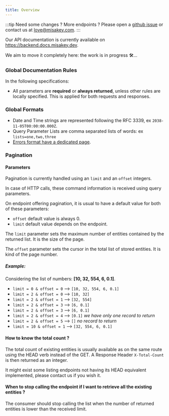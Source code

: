 ```yaml
---
title: Overview
---
```


:::tip
Need some changes ? More endpoints ? Please open a [github issue](https://github.com/misakey/backend) or contact us at [love@misakey.com](mailto:love@misakey.com).
:::

Our API documentation is currently available on https://backend.docs.misakey.dev.

We aim to move it completely here: the work is in progress :hammer_and_wrench:...

### Global Documentation Rules

In the following specifications:
- All parameters are **required** or **always returned**, unless other rules are locally specified. This is applied for both requests and responses.

### Global Formats

- Date and Time strings are represented following the RFC 3339, ex `2038-11-05T00:00:00.000Z`.
- Query Parameter Lists are comma separated lists of words: ex `lists=one,two,three`
- [Errors format have a dedicated page](/docs/references/errors-format).

### Pagination

#### Parameters

Pagination is currently handled using an `limit` and an `offset` integers.

In case of HTTP calls, these command information is received using query parameters.

On endpoint offering pagination, it is usual to have a default value for both of these parameters:
- `offset` default value is always 0.
- `limit` default value depends on the endpoint.

The `limit` parameter sets the maximum number of entities contained by the returned list. It is the size of the page.

The `offset` parameter sets the cursor in the total list of stored entities. It is kind of the page number.

##### Example:

Considering the list of numbers: **[10, 32, 554, 6, 0.1]**.

- `limit = 0 & offset = 0` --> `[10, 32, 554, 6, 0.1]`
- `limit = 2 & offset = 0` --> `[10, 32]`
- `limit = 2 & offset = 1` --> `[32, 554]`
- `limit = 2 & offset = 3` --> `[6, 0.1]`
- `limit = 2 & offset = 3` --> `[6, 0.1]`
- `limit = 2 & offset = 4` --> `[0.1]` _we have only one record to return_
- `limit = 2 & offset = 5` --> `[]` _no record to return_
- `limit = 10 & offset = 1` --> `[32, 554, 6, 0.1]`

#### How to know the total count ?

The total count of existing entities is usually available as on the same route using the HEAD verb instead of the GET.
A Response Header `X-Total-Count` is then returned as an integer.

It might exist some listing endpoints not having its HEAD equivalent implemented, please contact us if you wish it.

#### When to stop calling the endpoint if I want to retrieve all the existing entities ?

The consumer should stop calling the list when the number of returned entities is lower than the received limit.
